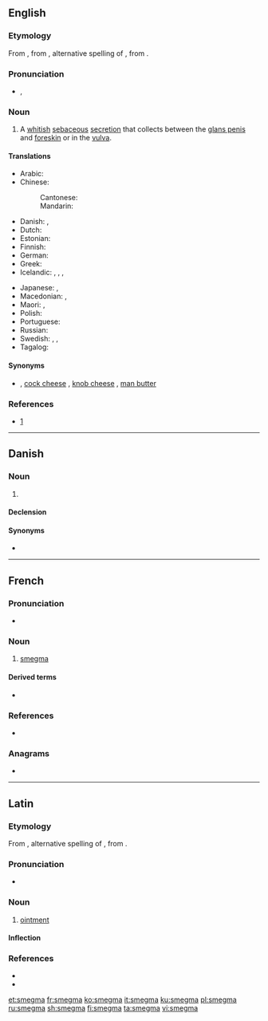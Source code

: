 {{also|Smegma}}
==English==
{{wikipedia}}

===Etymology===
From {{etyl|la|en}}, from {{etyl|grc|en}} {{m|grc|σμῆγμα}}, alternative spelling of {{m|grc|σμῆμα||soap, detergent}}, from {{m|grc|σμάω||I wipe, clean}}.

===Pronunciation===
* {{enPR|smĕgʹmə}}, {{IPA|/ˈsmɛɡmə/|lang=en}}

===Noun===
{{en-noun|~}}

# A [[whitish]] [[sebaceous]] [[secretion]] that collects between the [[glans penis]] and [[foreskin]] or in the [[vulva]].

====Translations====
{{trans-top|sebaceous secretion}}
* Arabic: {{t-needed|ar}}
* Chinese:
*: Cantonese: {{t|yue|包皮垢|tr=baau1 pei4 gau3|sc=Hani}}
*: Mandarin: {{t+|cmn|包皮垢|tr=bāopígòu|sc=Hani}}
* Danish: {{t|da|nakkeost|c}}, {{t|da|smegma|n}}
* Dutch: {{t|nl|smegma|m}}
* Estonian: {{t+|et|smegma}}
* Finnish: {{t|fi|esinahkatali}}
* German: {{t+|de|Smegma|n}}
* Greek: {{t+|el|σμήγμα|n}}
* Icelandic: {{t|is|reðurfarði|m}}, {{t|is|limfarði|m}}, {{t|is|forhúðarostur|m}}, {{t+|is|ostur|m}}
{{trans-mid}}
* Japanese: {{t|ja|恥垢|tr=ちこう, chikō}}, {{t|ja|チンカス|tr=chinkasu}} {{qualifier|vulgar}}
* Macedonian: {{t|mk|смегма|f|tr=smégma|sc=Cyrl}}, {{qualifier|slang}} {{t|mk|урда|f|tr=úrda|sc=Cyrl}}
* Maori: {{t|mi|paraheka}}, {{t|mi|ngahu}}
* Polish: {{t|pl|mastka|f}}
* Portuguese: {{t|pt|esmegma|m}}
* Russian: {{t-needed|ru}}
* Swedish: {{t|sv|smegma|c}}, {{qualifier|vulgar}} {{t+|sv|flensost|c}}, {{t|sv|kukost|c}} {{qualifier|vulgar}}
* Tagalog: {{t+|tl|kupal}}
{{trans-bottom}}

====Synonyms====
* {{l|en|cheese}} {{qualifier|slang}}, [[cock cheese]] {{qualifier|obscene}}, [[knob cheese]] {{qualifier|slang}}, [[man butter]] {{qualifier|slang}}

===References===
* {{R:Online Etymology Dictionary}} [http://www.etymonline.com/index.php?search=smegma&searchmode=none]

----

==Danish==

===Noun===
{{da-noun|et|-}}

# {{l|en|smegma}}

====Declension====
{{da-noun-infl|et|n=sg}}

====Synonyms====
*{{l|da|nakkeost}}

----

==French==

===Pronunciation===
* {{IPA|/smɛɡ.ma/|lang=fr}}

===Noun===
{{fr-noun|m}}

# [[#English|smegma]]

====Derived terms====
* {{l|fr|smectique}}

===References===
* {{R:NPLarousse}}

===Anagrams===
* {{l|fr|gammes}}

----

==Latin==

===Etymology===
From {{etyl|grc|la}} {{m|grc|σμῆγμα}}, alternative spelling of {{m|grc|σμῆμα||soap, detergent}}, from {{m|grc|σμάω||I wipe, clean}}.

===Pronunciation===
* {{la-IPA|smegma}}

===Noun===
{{la-noun|smegma||smegmatis|n|third}}

# [[ointment]]

====Inflection====
{{la-decl-3rd-N|smegma}}

===References===
* {{R:L&S}}
* {{R:du Cange}}

[[et:smegma]]
[[fr:smegma]]
[[ko:smegma]]
[[it:smegma]]
[[ku:smegma]]
[[pl:smegma]]
[[ru:smegma]]
[[sh:smegma]]
[[fi:smegma]]
[[ta:smegma]]
[[vi:smegma]]